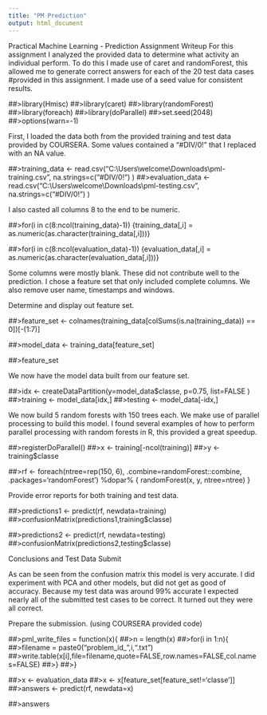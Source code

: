 ---
title: "PM Prediction"
output: html_document
---

Practical Machine Learning - Prediction Assignment Writeup
For this assignment I analyzed the provided data to determine what activity an individual perform. To do this I made use of caret and randomForest, this allowed me to generate correct answers for each of the 20 test data cases #provided in this assignment. I made use of a seed value for consistent results.

##>library(Hmisc)
##>library(caret)
##>library(randomForest)
##>library(foreach)
##>library(doParallel)
##>set.seed(2048)
##>options(warn=-1)


First, I loaded the data both from the provided training and test data provided by COURSERA. Some values contained a "#DIV/0!" that I replaced with an NA value.

##>training_data <- read.csv("C:\\Users\\welcome\\Downloads\\pml-training.csv", na.strings=c("#DIV/0!") )
##>evaluation_data <- read.csv("C:\\Users\\welcome\\Downloads\\pml-testing.csv", na.strings=c("#DIV/0!") )

I also casted all columns 8 to the end to be numeric.

##>for(i in c(8:ncol(training_data)-1)) {training_data[,i] = as.numeric(as.character(training_data[,i]))}

##>for(i in c(8:ncol(evaluation_data)-1)) {evaluation_data[,i] = as.numeric(as.character(evaluation_data[,i]))}

Some columns were mostly blank. These did not contribute well to the prediction. I chose a feature set that only included complete columns. We also remove user name, timestamps and windows.

Determine and display out feature set.

##>feature_set <- colnames(training_data[colSums(is.na(training_data)) == 0])[-(1:7)]

##>model_data <- training_data[feature_set]

##>feature_set

We now have the model data built from our feature set.

##>idx <- createDataPartition(y=model_data$classe, p=0.75, list=FALSE )
##>training <- model_data[idx,]
##>testing <- model_data[-idx,]

We now build 5 random forests with 150 trees each. We make use of parallel processing to build this model. I found several examples of how to perform parallel processing with random forests in R, this provided a great speedup.

##>registerDoParallel()
##>x <- training[-ncol(training)]
##>y <- training$classe

##>rf <- foreach(ntree=rep(150, 6), .combine=randomForest::combine, .packages='randomForest') %dopar% { randomForest(x, y, ntree=ntree) }

Provide error reports for both training and test data.

##>predictions1 <- predict(rf, newdata=training)
##>confusionMatrix(predictions1,training$classe)


##>predictions2 <- predict(rf, newdata=testing)
##>confusionMatrix(predictions2,testing$classe)

Conclusions and Test Data Submit

As can be seen from the confusion matrix this model is very accurate. I did experiment with PCA and other models, but did not get as good of accuracy. Because my test data was around 99% accurate I expected nearly all of the submitted test cases to be correct. It turned out they were all correct.

Prepare the submission. (using COURSERA provided code)

##>pml_write_files = function(x){
##>n = length(x)
##>for(i in 1:n){
##>filename = paste0("problem_id_",i,".txt")
##>write.table(x[i],file=filename,quote=FALSE,row.names=FALSE,col.names=FALSE)
##>}
##>}


##>x <- evaluation_data
##>x <- x[feature_set[feature_set!='classe']]
##>answers <- predict(rf, newdata=x)

##>answers
